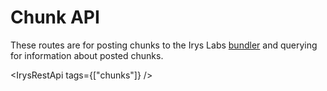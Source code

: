 
# Chunk API

These routes are for posting chunks to the Irys Labs [bundler](/build/d/features/bundler) and querying for information about posted chunks. 

<IrysRestApi tags={["chunks"]} />
